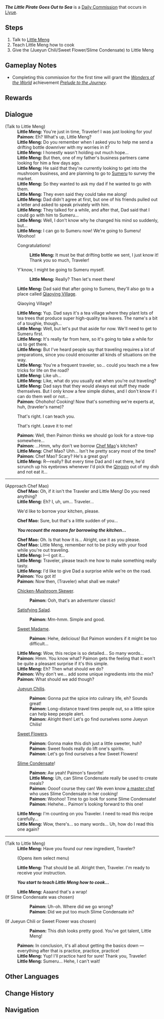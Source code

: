 {{Quest Infobox
|id            = 21027
|type          = Commission
|image         = Commission The Little Pirate Goes Out to Sea.png
|startLocation = [[Liyue Harbor]], [[Liyue]]
|region        = Liyue
|area          = Sea of Clouds
|subarea       = Liyue Harbor
|prev          = Troubles Traveling Through Tributaries
|next          = The Littlest Journey: Non-Emergency Food
|next2         = The Littlest Journey: Means of Self-Defense?
|next3         = The Littlest Journey: Medicine On-Hand
|requirement   = Complete [[Troubles Traveling Through Tributaries]]
|summary       = 
|other         = *Completing this commission grants the achievement ''[[Prelude to the Journey]]''.
*AR-Dependent Rewards
|characters    = Little Meng; Chef Mao; Paimon; Traveler
|npc           = Little Meng
}}
'''''The Little Pirate Goes Out to Sea''''' is a [[Daily Commission]] that occurs in [[Liyue]].

==Steps==
# Talk to [[Little Meng]]
# Teach Little Meng how to cook
# Give the (Jueyun Chili/Sweet Flower/Slime Condensate) to Little Meng

==Gameplay Notes==
* Completing this commission for the first time will grant the ''[[Wonders of the World]]'' achievement ''[[Prelude to the Journey]]''.

==Rewards==
{{Commission Rewards|low}}

==Dialogue==
{{Quest Description|Little Meng's problems seem to have been solved...}}
{{Dialogue start}}
;(Talk to Little Meng)
:'''Little Meng:''' You're just in time, Traveler! I was just looking for you!
:'''Paimon:''' Eh? What's up, Little Meng?
:'''Little Meng:''' Do you remember when I asked you to help me send a drifting bottle downriver with my worries in it?
:'''Little Meng:''' I honestly wasn't holding out much hope...
:'''Little Meng:''' But then, one of my father's business partners came looking for him a few days ago.
:'''Little Meng:''' He said that they're currently looking to get into the mushroom business, and are planning to go to [[Sumeru]] to survey the market.
:'''Little Meng:''' So they wanted to ask my dad if he wanted to go with them.
:'''Little Meng:''' They even said they could take me along!
:'''Little Meng:''' Dad didn't agree at first, but one of his friends pulled out a letter and asked to speak privately with him.
:'''Little Meng:''' They talked for a while, and after that, Dad said that I could go with him to Sumeru...
:'''Little Meng:''' Well,  I don't know why he changed his mind so suddenly, but...
:'''Little Meng:''' I can go to Sumeru now! We're going to Sumeru! Woohoo!
:{{DIcon}} Congratulations!
::'''Little Meng:''' It must be that drifting bottle we sent, I just know it! Thank you so much, Traveler!
:{{DIcon}} Y'know, I might be going to Sumeru myself.
::'''Little Meng:''' Really? Then let's meet there!
:'''Little Meng:''' Dad said that after going to Sumeru, they'll also go to a place called [[Qiaoying Village]].
:{{DIcon}} Qiaoying Village?
:'''Little Meng:''' Yup. Dad says it's a tea village where they plant lots of tea trees that produce super high-quality tea leaves. The name's a bit of a toughie, though...
:'''Little Meng:''' Well, but let's put that aside for now. We'll need to get to Sumeru first.
:'''Little Meng:''' It's really far from here, so it's going to take a while for us to get there.
:'''Little Meng:''' But I've heard people say that traveling requires a lot of preparations, since you could encounter all kinds of situations on the way.
:'''Little Meng:''' You're a frequent traveler, so... could you teach me a few tricks for life on the road?
:'''Little Meng:''' Like uh...
:'''Little Meng:''' Like, what do you usually eat when you're out traveling?
:'''Little Meng:''' Dad says that they would always eat stuff they made themselves. But I only know a few simple dishes, and I don't know if I can do them well or not...
:'''Paimon:''' Ohohoho! Cooking! Now that's something we're experts at, huh, (traveler's name)?
:{{DIcon}} That's right. I can teach you.
:{{DIcon}} That's right. Leave it to me!
:'''Paimon:''' Well, then Paimon thinks we should go look for a stove-top somewhere...
:'''Paimon:''' ...Hmm, why don't we borrow [[Chef Mao]]'s kitchen?
:'''Little Meng:''' Chef Mao? Uhh... Isn't he pretty scary most of the time?
:'''Paimon:''' Chef Mao? Scary? He's a great guy!
:'''Little Meng:''' R&mdash;really? But every time Dad and I eat there, he'd scrunch up his eyebrows whenever I'd pick the [[Qingxin]] out of my dish and not eat it...
----
;(Approach Chef Mao)
:'''Chef Mao:''' Oh, if it isn't the Traveler and Little Meng! Do you need anything?
:'''Little Meng:''' Eh? I, uh, um... Traveler...
:{{DIcon}} We'd like to borrow your kitchen, please.
:'''Chef Mao:''' Sure, but that's a little sudden of you...

:'''''You recount the reasons for borrowing the kitchen...'''''

:'''Chef Mao:''' Oh. Is that how it is... Alright, use it as you please.
:'''Chef Mao:''' Little Meng, remember not to be picky with your food while you're out traveling.
:'''Little Meng:''' I&mdash;I got it...
:'''Little Meng:''' Traveler, please teach me how to make something really tasty.
:'''Little Meng:''' I'd like to give Dad a surprise while we're on the road.
:'''Paimon:''' You got it!
:'''Paimon:''' Now then, (Traveler) what shall we make?
:{{DIcon}} [[Chicken-Mushroom Skewer]].
::'''Paimon:''' Ooh, that's an adventurer classic!
:{{DIcon}} [[Satisfying Salad]].
::'''Paimon:''' Mm-hmm. Simple and good.
:{{DIcon}} [[Sweet Madame]].
::'''Paimon:''' Hehe, delicious! But Paimon wonders if it might be too difficult...
:'''Little Meng:''' Wow, this recipe is so detailed... So many words...
:'''Paimon:''' Hmm. You know what? Paimon gets the feeling that it won't be quite a pleasant surprise if it's this simple.
:'''Little Meng:''' Eh? Then what should we do?
:'''Paimon:''' Why don't we... add some unique ingredients into the mix?
:'''Paimon:''' What should we add though?
:{{DIcon}} [[Jueyun Chili]]s.
::'''Paimon:''' Gonna put the spice into culinary life, eh? Sounds great!
::'''Paimon:''' Long-distance travel tires people out, so a little spice can help keep people alert.
::'''Paimon:''' Alright then! Let's go find ourselves some Jueyun Chilis!
:{{DIcon}} [[Sweet Flower]]s.
::'''Paimon:''' Gonna make this dish just a little sweeter, huh?
::'''Paimon:''' Sweet foods really do lift one's spirits.
::'''Paimon:''' Let's go find ourselves a few Sweet Flowers!
:{{DIcon}} [[Slime Condensate]]!
::'''Paimon:''' Aw yeah! Paimon's favorite!
::'''Little Meng:''' Uh, can Slime Condensate really be used to create meals?
::'''Paimon:''' Oooof course they can! We even know [[Xiangling|a master chef]] who uses Slime Condensate in her cooking!
::'''Paimon:''' Woohoo! Time to go look for some Slime Condensate!
::'''Paimon:''' Hehehe... Paimon's looking forward to this one!
:'''Little Meng:''' I'm counting on you Traveler. I need to read this recipe carefully...
:'''Little Meng:''' Wow, there's... so many words... Uh, how do I read this one again?
----
;(Talk to Little Meng)
:'''Little Meng:''' Have you found our new ingredient, Traveler?
:;(Opens item select menu)
:'''Little Meng:''' That should be all. Alright then, Traveler. I'm ready to receive your instruction.

:'''''You start to teach Little Meng how to cook...'''''

:'''Little Meng:''' Aaaand that's a wrap!
;(If Slime Condensate was chosen)
::'''Paimon:''' Uh-oh. Where did we go wrong?
::'''Paimon:''' Did we put too much Slime Condensate in?
;(If Jueyun Chili or Sweet Flower was chosen)
::'''Paimon:''' This dish looks pretty good. You've got talent, Little Meng!
:'''Paimon:''' In conclusion, it's all about getting the basics down &mdash; everything after that is practice, practice, practice!
:'''Little Meng:''' Yup! I'll practice hard for sure! Thank you, Traveler!
:'''Little Meng:''' Sumeru... Hehe, I can't wait!
{{Dialogue end}}

==Other Languages==
{{Other Languages
|en      = The Little Pirate Goes Out to Sea
|zhs     = 小海盗，要出海！
|zhs_rm  = Xiǎo Hǎidào, Yào Chūhǎi!
|zht     = 小海盜，要出海！
|zht_rm  = Xiǎo Hǎidào, Yào Chūhǎi!
|zh_tl   = Little Pirate, Wants to Go Out to Sea!
|ja      = 小さい海賊、海に出る！
|ja_rm   = Chiisai Kaizoku, Umi ni Dero!
|ja_tl   = Little Pirate, Go Out to Sea!
|ko      = 꼬마 해적, 출항!
|ko_rm   = Kkoma Haejeok, Chulhang!
|ko_tl   = The Little Pirate, Let's Go!
|es      = ¡Pirata preparado para zarpar!
|es_tl   = Pirate Ready to Set Sail!
|fr      = Petit pirate, hissez ho !
|fr_tl   = Little Pirate, Hoist Up!
|ru      = Маленький пират выходит в море!
|ru_tl   = The Little Pirate Goes Out to Sea!
|th      = โจรสลัดน้อยจะออกทะเล!
|th_rm   = 
|th_tl   = 
|vi      = Hải Tặc Muốn Ra Khơi!
|vi_tl   = 
|de      = Der kleine Pirat will in See stechen!
|de_tl   = The Little Pirate Wants to Go Out to the Sea!
|id      = Bajak Laut, Angkat Sauh!
|id_tl   = Pirate, Anchors Aweigh!
|pt      = O Piratinha Vai Para o Mar!
|pt_tl   = The Little Pirate Goes to Sea!
|tr      = Minik Korsan Denize Açılır
|tr_tl   = 
|it      = Il piccolo pirata è pronto a salpare
|it_tl   = The Little Pirate Is Ready to Set Sail
}}

==Change History==
{{Change History|2.4}}

==Navigation==
{{Commission Navbox|Liyue|In Series}}